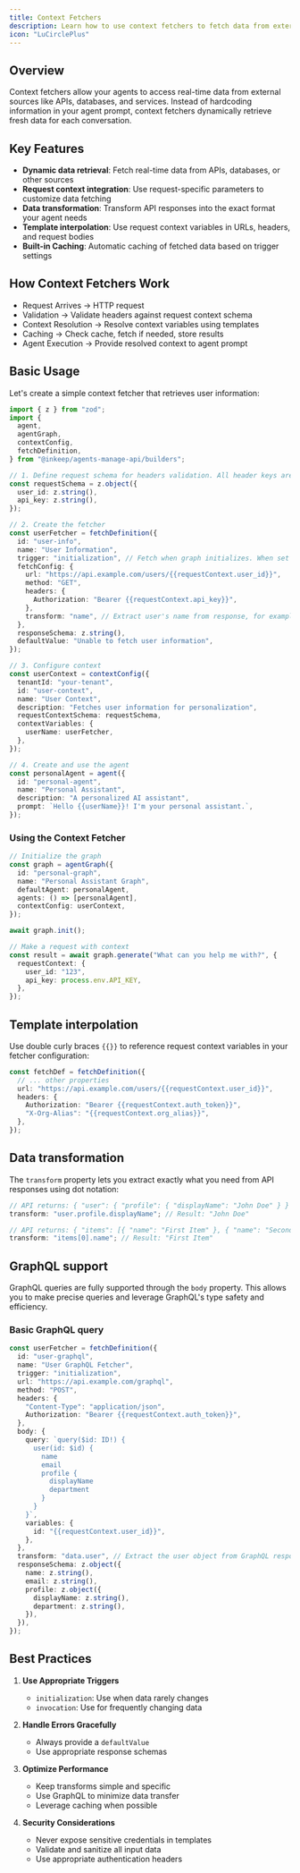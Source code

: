 ```yaml
---
title: Context Fetchers
description: Learn how to use context fetchers to fetch data from external sources and make it available to your agents
icon: "LuCirclePlus"
---
```


## Overview

Context fetchers allow your agents to access real-time data from external sources like APIs, databases, and services. Instead of hardcoding information in your agent prompt, context fetchers dynamically retrieve fresh data for each conversation.

## Key Features

- **Dynamic data retrieval**: Fetch real-time data from APIs, databases, or other sources
- **Request context integration**: Use request-specific parameters to customize data fetching
- **Data transformation**: Transform API responses into the exact format your agent needs
- **Template interpolation**: Use request context variables in URLs, headers, and request bodies
- **Built-in Caching**: Automatic caching of fetched data based on trigger settings

## How Context Fetchers Work

- Request Arrives → HTTP request
- Validation → Validate headers against request context schema
- Context Resolution → Resolve context variables using templates
- Caching → Check cache, fetch if needed, store results
- Agent Execution → Provide resolved context to agent prompt

## Basic Usage

Let's create a simple context fetcher that retrieves user information:

```typescript
import { z } from "zod";
import {
  agent,
  agentGraph,
  contextConfig,
  fetchDefinition,
} from "@inkeep/agents-manage-api/builders";

// 1. Define request schema for headers validation. All header keys are converted to lowercase.
const requestSchema = z.object({
  user_id: z.string(),
  api_key: z.string(),
});

// 2. Create the fetcher
const userFetcher = fetchDefinition({
  id: "user-info",
  name: "User Information",
  trigger: "initialization", // Fetch when graph initializes. When set to "invocation", the fetch will be executed every time the graph is invoked.
  fetchConfig: {
    url: "https://api.example.com/users/{{requestContext.user_id}}",
    method: "GET",
    headers: {
      Authorization: "Bearer {{requestContext.api_key}}",
    },
    transform: "name", // Extract user's name from response, for example if the response is { "name": "John Doe" }, the transform will return "John Doe"
  },
  responseSchema: z.string(),
  defaultValue: "Unable to fetch user information",
});

// 3. Configure context
const userContext = contextConfig({
  tenantId: "your-tenant",
  id: "user-context",
  name: "User Context",
  description: "Fetches user information for personalization",
  requestContextSchema: requestSchema,
  contextVariables: {
    userName: userFetcher,
  },
});

// 4. Create and use the agent
const personalAgent = agent({
  id: "personal-agent",
  name: "Personal Assistant",
  description: "A personalized AI assistant",
  prompt: `Hello {{userName}}! I'm your personal assistant.`,
});
```

### Using the Context Fetcher

```typescript
// Initialize the graph
const graph = agentGraph({
  id: "personal-graph",
  name: "Personal Assistant Graph",
  defaultAgent: personalAgent,
  agents: () => [personalAgent],
  contextConfig: userContext,
});

await graph.init();

// Make a request with context
const result = await graph.generate("What can you help me with?", {
  requestContext: {
    user_id: "123",
    api_key: process.env.API_KEY,
  },
});
```

## Template interpolation

Use double curly braces `{{}}` to reference request context variables in your fetcher configuration:

```typescript
const fetchDef = fetchDefinition({
  // ... other properties
  url: "https://api.example.com/users/{{requestContext.user_id}}",
  headers: {
    Authorization: "Bearer {{requestContext.auth_token}}",
    "X-Org-Alias": "{{requestContext.org_alias}}",
  },
});
```

## Data transformation

The `transform` property lets you extract exactly what you need from API responses using dot notation:

```typescript
// API returns: { "user": { "profile": { "displayName": "John Doe" } } }
transform: "user.profile.displayName"; // Result: "John Doe"

// API returns: { "items": [{ "name": "First Item" }, { "name": "Second Item" }] }
transform: "items[0].name"; // Result: "First Item"
```

## GraphQL support

GraphQL queries are fully supported through the `body` property. This allows you to make precise queries and leverage GraphQL's type safety and efficiency.

### Basic GraphQL query

```typescript
const userFetcher = fetchDefinition({
  id: "user-graphql",
  name: "User GraphQL Fetcher",
  trigger: "initialization",
  url: "https://api.example.com/graphql",
  method: "POST",
  headers: {
    "Content-Type": "application/json",
    Authorization: "Bearer {{requestContext.auth_token}}",
  },
  body: {
    query: `query($id: ID!) { 
      user(id: $id) { 
        name 
        email 
        profile {
          displayName
          department
        }
      } 
    }`,
    variables: {
      id: "{{requestContext.user_id}}",
    },
  },
  transform: "data.user", // Extract the user object from GraphQL response
  responseSchema: z.object({
    name: z.string(),
    email: z.string(),
    profile: z.object({
      displayName: z.string(),
      department: z.string(),
    }),
  }),
});
```

## Best Practices

1. **Use Appropriate Triggers**

   - `initialization`: Use when data rarely changes
   - `invocation`: Use for frequently changing data

2. **Handle Errors Gracefully**

   - Always provide a `defaultValue`
   - Use appropriate response schemas

3. **Optimize Performance**

   - Keep transforms simple and specific
   - Use GraphQL to minimize data transfer
   - Leverage caching when possible

4. **Security Considerations**
   - Never expose sensitive credentials in templates
   - Validate and sanitize all input data
   - Use appropriate authentication headers
